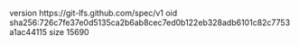 version https://git-lfs.github.com/spec/v1
oid sha256:726c7fe37e0d5135ca2b6ab8cec7ed0b122eb328adb6101c82c7753a1ac44115
size 15690
